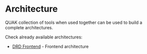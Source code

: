 # Architecture

QUAK collection of tools when used together can be used to build a complete architectures.

Check already available architectures:

- [DRD Frontend](/learn/architecture/drd-frontend) - Frontend architecture